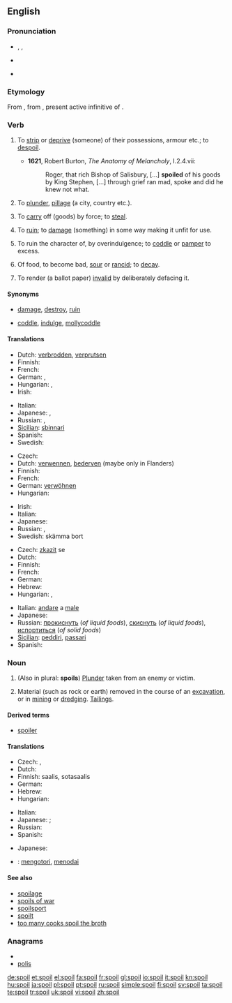 ==English==

===Pronunciation===
* {{enPR|spoil}}, {{IPA|/spɔɪl/}}, {{SAMPA|/spOIl/}}
* {{audio|en-us-spoil.ogg|Audio (US)}}

* {{rhymes|ɔɪl}}

===Etymology===
From {{etyl|fro}} {{term|espoillier|lang=fro}}, from {{etyl|la}} {{term|spoliare|spoliāre||lang=la}}, present active infinitive of {{term|spolio|spoliō|pillage, ruin, spoil|lang=la}}.

===Verb===
{{en-verb|spoils|spoiling|'''[[spoiled]] '''or''' [[spoilt]]'''}}

# {{transitive|archaic}} To [[strip]] or [[deprive]] (someone) of their possessions, armour etc.; to [[despoil]]. {{defdate|from 14th c.}}
#*'''1621''', Robert Burton, ''The Anatomy of Melancholy'', I.2.4.vii:
#*:Roger, that rich Bishop of Salisbury, [...] '''spoiled''' of his goods by King Stephen, [...] through grief ran mad, spoke and did he knew not what.
# {{transitive|archaic}} To [[plunder]], [[pillage]] (a city, country etc.). {{defdate|from 14th c.}}
# {{transitive|obsolete}} To [[carry]] off (goods) by force; to [[steal]]. {{defdate|14th-19th c.}}
# {{transitive}} To [[ruin]]; to [[damage]] (something) in some way making it unfit for use. {{defdate|from 16th c.}}
# {{transitive}} To ruin the character of, by overindulgence; to [[coddle]] or [[pamper]] to excess. {{defdat|from 17th c.}}
# {{intransitive}} Of food, to become bad, [[sour]] or [[rancid]]; to [[decay]]. {{defdate|from 17th c.}}
# {{transitive}} To render (a ballot paper) [[invalid]] by deliberately defacing it. {{defdate|from 19th c.}}

====Synonyms====
* {{sense|ruin}} [[damage]], [[destroy]], [[ruin]]
* {{sense|coddle}} [[coddle]], [[indulge]], [[mollycoddle]]

====Translations====
{{trans-top|ruin}}
* Dutch: [[verbrodden]], [[verprutsen]]
* Finnish: {{t+|fi|pilata}}
* French: {{t+|fr|abîmer}}
* German: {{t+|de|ruinieren}}, {{t+|de|verderben}}
* Hungarian: {{t|hu|rongál}},  {{t|hu|tönkretesz}}
* Irish: {{t-|ga|mill|xs=Irish}}
{{trans-mid}}
* Italian: {{t+|it|rovinare}}
* Japanese: {{t|ja|台無しにする|tr=dainashi ni suru}}, {{t|ja|悪くなる|tr=warukunaru}}
* Russian: {{t|ru|портить|tr=pórtit’|sc=Cyrl}},  {{t+|ru|испортить|tr=ispórtit’|sc=Cyrl}}
* [[Sicilian]]: [[sbinnari]]
* Spanish: {{t+|es|dañar}}
* Swedish: {{t-|sv|fördärva}}
{{trans-bottom}}

{{trans-top|to coddle or pamper}}
* Czech: {{t-|cs|rozmazlit}}
* Dutch: [[verwennen]], [[bederven]] (maybe only in Flanders)
* Finnish: {{t+|fi|pilata}}
* French: {{t+|fr|gâter}}
* German: [[verwöhnen]]
* Hungarian: {{t|hu|elkényeztet}}
{{trans-mid}}
* Irish: {{t-|ga|mill|xs=Irish}}
* Italian: {{t+|it|viziare}}
* Japanese: {{t|ja|甘やかす|tr=amayakasu}}
* Russian: {{t+|ru|баловать|tr=balovát’, bálovat’|sc=Cyrl}},  {{t|ru|избаловать|tr=izbalovát’, izbálovat’|sc=Cyrl}}
* Swedish: skämma bort
{{trans-bottom}}

{{trans-top|become sour}}
* Czech: [[zkazit]] se
* Dutch: {{t+|nl|bederven}}
* Finnish: {{t+|fi|pilaantua}}
* French: {{t+|fr|gâter}}
* German: {{t+|de|verderben}}
* Hebrew: {{t-|he|התקלקל}}
* Hungarian: {{t|hu|megsavanyodik}},  {{t|hu|megromlik}}
{{trans-mid}}
* Italian: [[andare]] a [[male]] {{m}}
* Japanese: {{t|ja|腐る|tr=kusaru}}
* Russian: [[прокиснуть]] (''of liquid foods''), [[скиснуть]] (''of liquid foods''), [[испортиться]] (''of solid foods'')
* [[Sicilian]]: [[peddiri]], [[passari]]
* Spanish: {{t-|es|agriar}}
{{trans-bottom}}

===Noun===
{{en-noun}}

# (Also in plural: '''spoils''') [[plunder|Plunder]] taken from an enemy or victim.
# {{uncountable}} Material (such as rock or earth) removed in the course of an [[excavation]], or in [[mining]] or [[dredge|dredging]].  [[tailings|Tailings]].

====Derived terms====
* [[spoiler]]

====Translations====
{{trans-top|plunder taken from an enemy or victim}}
* Czech: {{t-|cs|lup|m}}, {{t-|cs|kořist|f}}
* Dutch: {{t-|nl|buit|f}}
* Finnish: saalis, sotasaalis
* German: {{t+|de|Beute|f}}
* Hebrew: {{t|he|שלל|m}}
* Hungarian: {{t+|hu|zsákmány}}
{{trans-mid}}
* Italian: {{t+|it|bottino|m}}
* Japanese: {{qualifier|by a rioter or soldier}} {{t|ja|略奪品|tr=ryakudatsu-hin}}; {{qualifier|by a governmental officer}} {{t|ja|利権|tr=riken}}
* Russian: {{t+|ru|трофей|m}}
* Spanish: {{t+|es|botín|m}}
{{trans-bottom}}

{{trans-top|material moved}}
* Japanese: {{t|ja|廃棄物|tr=haiki-butsu}}
{{trans-mid}}
{{trans-bottom}}

{{checktrans}}

* {{ttbc|Indonesian}}: [[kotor|mengotori]], [[noda|menodai]]

====See also====
* [[spoilage]]
* [[spoils of war]]
* [[spoilsport]]
* [[spoilt]]<!--adjective, referring to people, ballot papers, etc-->
* [[too many cooks spoil the broth]]

===Anagrams===
* {{alphagram|ilops}}
* [[polis#English|polis]]

[[de:spoil]]
[[et:spoil]]
[[el:spoil]]
[[fa:spoil]]
[[fr:spoil]]
[[gl:spoil]]
[[io:spoil]]
[[it:spoil]]
[[kn:spoil]]
[[hu:spoil]]
[[ja:spoil]]
[[pl:spoil]]
[[pt:spoil]]
[[ru:spoil]]
[[simple:spoil]]
[[fi:spoil]]
[[sv:spoil]]
[[ta:spoil]]
[[te:spoil]]
[[tr:spoil]]
[[uk:spoil]]
[[vi:spoil]]
[[zh:spoil]]